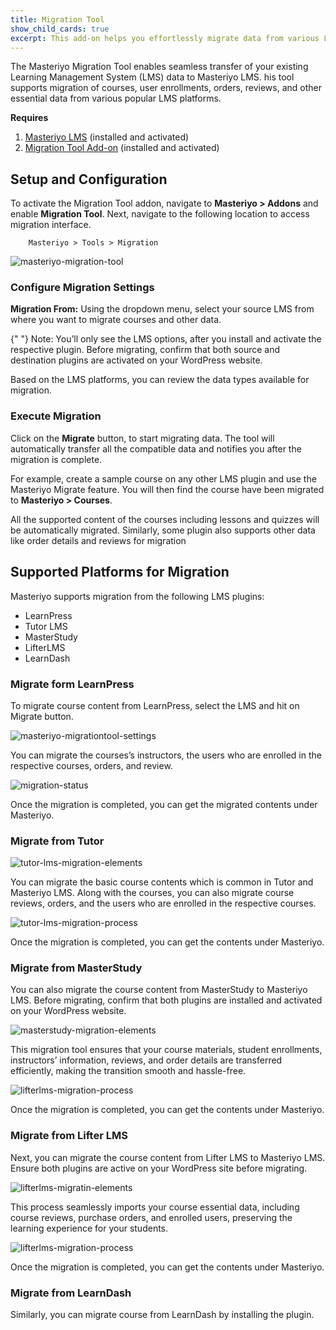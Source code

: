 ```yaml
---
title: Migration Tool
show_child_cards: true
excerpt: This add-on helps you effortlessly migrate data from various LMS platforms to Masteriyo with the Masteriyo Migration Tool.
---
```


The Masteriyo Migration Tool enables seamless transfer of your existing Learning Management System (LMS) data to Masteriyo LMS. his tool supports migration of courses, user enrollments, orders, reviews, and other essential data from various popular LMS platforms.
	
**Requires**

1. [Masteriyo LMS](https://masteriyo.com/pricing/) (installed and activated)
2. [Migration Tool Add-on](https://docs.masteriyo.com/getting-started/activate-masteriyo-addons) (installed and activated)

## Setup and Configuration

To activate the Migration Tool addon, navigate to **Masteriyo > Addons** and enable **Migration Tool**. Next, navigate to the following location to access migration interface.

        Masteriyo > Tools > Migration

![masteriyo-migration-tool](https://github.com/user-attachments/assets/aa18dad4-9638-4250-963e-809afe7c8de6)

### Configure Migration Settings
**Migration From:** Using the dropdown menu, select your source LMS from where you want to migrate courses and other data.        

<Callout>
  {" "} 
Note: You’ll only see the LMS options, after you install and activate the respective plugin.  Before migrating, confirm that both source and destination plugins are activated on your WordPress website.  
  </Callout>

Based on the LMS platforms, you can review the data types available for migration. 

### Execute Migration

Click on the **Migrate** button, to start migrating data. The tool will automatically transfer all the compatible data and notifies you after the migration is complete.

For example, create a sample course on any other LMS plugin and use the Masteriyo Migrate feature. You will then find the course have been migrated to **Masteriyo > Courses**.

All the supported content of the courses including lessons and quizzes will be automatically migrated. Similarly, some plugin also supports other data like order details and reviews for migration

## Supported Platforms for Migration
Masteriyo supports migration from the following LMS plugins:        
- LearnPress        
- Tutor LMS        
- MasterStudy        
- LifterLMS        
- LearnDash        

### Migrate form LearnPress

To migrate course content from LearnPress, select the LMS and hit on Migrate button. 

![masteriyo-migrationtool-settings](https://github.com/Masteriyo/masteriyo-docs/assets/75772539/ecf5f8d5-8b04-4ccf-9361-f74b1b39b7b9)

You can migrate the courses’s instructors, the users who are enrolled in the respective courses, orders, and review. 

![migration-status](https://github.com/Masteriyo/masteriyo-docs/assets/75772539/6e2308de-d32b-493a-b954-4d9e62bc8410)

Once the migration is completed, you can get the migrated contents under Masteriyo.

### Migrate from Tutor

![tutor-lms-migration-elements](https://github.com/user-attachments/assets/045a11f4-4b44-4024-97b6-4fba666c1bab)

You can migrate the basic course contents which is common in Tutor and Masteriyo LMS. Along with the courses, you can also migrate course reviews, orders, and the users who are enrolled in the respective courses.

![tutor-lms-migration-process](https://github.com/user-attachments/assets/07678ba5-c990-4c50-8e3e-88a438708b87)

Once the migration is completed, you can get the contents under Masteriyo.

### Migrate from MasterStudy

You can also migrate the course content from MasterStudy to Masteriyo LMS. Before migrating, confirm that both plugins are installed and activated on your WordPress website. 

![masterstudy-migration-elements](https://github.com/user-attachments/assets/99531512-ba91-4b9d-a313-f10e419816e9)

This migration tool ensures that your course materials, student enrollments, instructors’ information, reviews, and order details are transferred efficiently, making the transition smooth and hassle-free. 

![lifterlms-migration-process](https://github.com/user-attachments/assets/a238a4b1-6c1e-42bf-8f36-488aa4d6be8d)

Once the migration is completed, you can get the contents under Masteriyo.




### Migrate from Lifter LMS
Next, you can migrate the course content from Lifter LMS to Masteriyo LMS. Ensure both plugins are active on your WordPress site before migrating. 

![lifterlms-migratin-elements](https://github.com/user-attachments/assets/eb55d168-9262-4dc7-b86e-969bff63c011)

This process seamlessly imports your course essential data, including course reviews, purchase orders, and enrolled users, preserving the learning experience for your students.

![lifterlms-migration-process](https://github.com/user-attachments/assets/a238a4b1-6c1e-42bf-8f36-488aa4d6be8d)

Once the migration is completed, you can get the contents under Masteriyo.        

### Migrate from LearnDash        

Similarly, you can migrate course from LearnDash by installing the plugin. 

